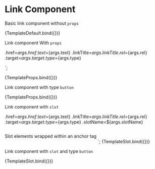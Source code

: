 
<Meta title="Link" />

# Link Component

Basic link component without `props`


<Canvas columns={1}>
  <Story name="default">{TemplateDefault.bind({})}</Story>
</Canvas>

Link component With `props`

  .href=${args.href}
  .text=${args.text}
  .linkTitle=${args.linkTitle}
  .rel=${args.rel}
  .target=${args.target}
  .type=${args.type}
>
</link-component>`;

<Canvas columns={1}>
  <Story
    name="withProps"
    args={{
      text: 'Click here to test',
      linkTitle: 'myLink',
      href: 'https://www.w3schools.com/html/html_links.asp',
      rel: 'noopener noreferrer',
      target: '_blank',
      type: 'default',
    }}
  >
    {TemplateProps.bind({})}
  </Story>
</Canvas>

Link component with type `button`

<Canvas columns={1}>
  <Story
    name="typeButton"
    args={{
      text: 'Click here to test',
      linkTitle: 'myLink',
      href: 'https://www.w3schools.com/html/html_links.asp',
      rel: 'noopener noreferrer',
      target: '_blank',
      type: 'button',
    }}
  >
    {TemplateProps.bind({})}
  </Story>
</Canvas>

Link component with `slot`

  .href=${args.href}
  .text=${args.text}
  .linkTitle=${args.linkTitle}
  .rel=${args.rel}
  .target=${args.target}
  .type=${args.type}
  .slotName=${args.slotName}
>
  <div slot="newSlot" style="width:auto;  display: inline-block">
    <p>Slot elements wrapped within an anchor tag</p>
    <img
      class="h-9 w-9"
      src="https://avatars.mds.yandex.net/i?id=84dbd50839c3d640ebfc0de20994c30d-4473719-images-taas-consumers&n=27&h=480&w=480"
      alt=""
    />
  </div>
</link-component>`;

<Canvas columns={1}>
  <Story
    name="withSlot"
    args={{
      text: '',
      linkTitle: 'myLink',
      href: 'https://www.w3schools.com/html/html_links.asp',
      rel: 'noopener noreferrer',
      target: '_blank',
      type: 'default',
      slotName: 'newSlot',
    }}
  >
    {TemplateSlot.bind({})}
  </Story>
</Canvas>

Link component with `slot` and type `button`

<Canvas columns={1}>
  <Story
    name="withSlotTypeButton"
    args={{
      text: '',
      linkTitle: 'myLink',
      href: 'https://www.w3schools.com/html/html_links.asp',
      rel: 'noopener noreferrer',
      target: '_blank',
      type: 'button',
      slotName: 'newSlot',
    }}
  >
    {TemplateSlot.bind({})}
  </Story>
</Canvas>
